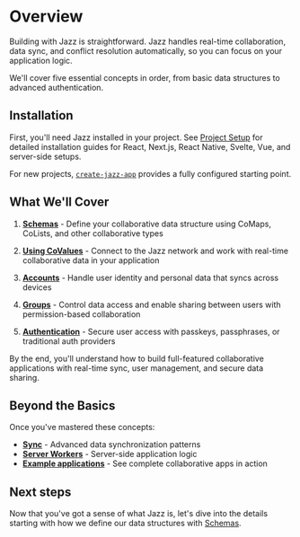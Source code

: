 
# Overview

Building with Jazz is straightforward. Jazz handles real-time collaboration, data sync, and conflict resolution automatically, so you can focus on your application logic.

We'll cover five essential concepts in order, from basic data structures to advanced authentication.

## Installation

First, you'll need Jazz installed in your project. See [Project Setup](/docs/project-setup) for detailed installation guides for React, Next.js, React Native, Svelte, Vue, and server-side setups.

For new projects, [`create-jazz-app`](/docs/tools/create-jazz-app) provides a fully configured starting point.

## What We'll Cover

1. **[Schemas](/docs/building-with-jazz/schemas)** - Define your collaborative data structure using CoMaps, CoLists, and other collaborative types

2. **[Using CoValues](/docs/building-with-jazz/using-covalues)** - Connect to the Jazz network and work with real-time collaborative data in your application

3. **[Accounts](/docs/building-with-jazz/accounts)** - Handle user identity and personal data that syncs across devices

4. **[Groups](/docs/building-with-jazz/groups)** - Control data access and enable sharing between users with permission-based collaboration

5. **[Authentication](/docs/building-with-jazz/authentication)** - Secure user access with passkeys, passphrases, or traditional auth providers

By the end, you'll understand how to build full-featured collaborative applications with real-time sync, user management, and secure data sharing.

## Beyond the Basics

Once you've mastered these concepts:

- **[Sync](/docs/building-with-jazz/sync)** - Advanced data synchronization patterns
- **[Server Workers](/docs/building-with-jazz/server-workers)** - Server-side application logic
- **[Example applications](/examples)** - See complete collaborative apps in action

## Next steps

Now that you've got a sense of what Jazz is, let's dive into the details starting with how we define our data structures with [Schemas](/docs/building-with-jazz/schemas).